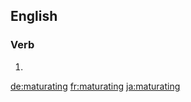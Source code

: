 ==English==

===Verb===
{{head|en}}

# {{present participle of|maturate|lang=en}}

[[de:maturating]]
[[fr:maturating]]
[[ja:maturating]]